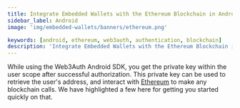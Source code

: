 ```yaml
---
title: Integrate Embedded Wallets with the Ethereum Blockchain in Android
sidebar_label: Android
image: 'img/embedded-wallets/banners/ethereum.png'

keywords: [android, ethereum, web3auth, authentication, blockchain]
description: 'Integrate Embedded Wallets with the Ethereum Blockchain in Android | Embedded Wallets'
---
```



<SEO
  title="Integrate Embedded Wallets with the Ethereum Blockchain in Android"
  description="Integrate Embedded Wallets with the Ethereum Blockchain in Android | Embedded Wallets"
  image="https://docs.metamask.io/img/embedded-wallets/banners/ethereum.png"
  slug="/embedded-wallets/connect-blockchain/evm/ethereum/android"
/>

While using the Web3Auth Android SDK, you get the private key within the user scope after successful authorization. This private key can be used to retrieve the user's address, and interact with [Ethereum](https://ethereum.org/) to make any blockchain calls. We have highlighted a few here for getting you started quickly on that.

<EVMInteraction />
